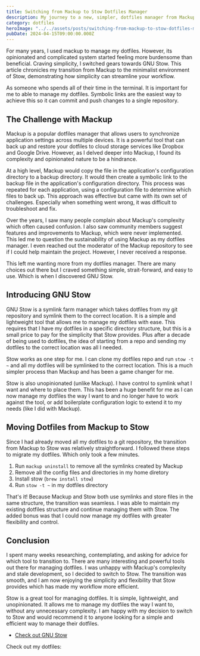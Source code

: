 ```yaml
---
title: Switching from Mackup to Stow Dotfiles Manager
description: My journey to a new, simpler, dotfiles manager from Mackup to GNU Stow.
category: dotfiles
heroImage: "../../assets/posts/switching-from-mackup-to-stow-dotfiles-manager.jpeg"
pubDate: 2024-04-15T09:00:00.000Z
---
```


For many years, I used mackup to manage my dotfiles. However, its opinionated and complicated system started feeling more burdensome than beneficial. Craving simplicity, I switched gears towards GNU Stow. This article chronicles my transition from Mackup to the minimalist environment of Stow, demonstrating how simplicity can streamline your workflow.

As someone who spends all of their time in the terminal. It is important for me to able to manage my dotfiles. Symbolic links are the easiest way to achieve this so it can commit and push changes to a single repository.

## The Challenge with Mackup

Mackup is a popular dotfiles manager that allows users to synchronize application settings across multiple devices. It is a powerful tool that can back up and restore your dotfiles to cloud storage services like Dropbox and Google Drive. However, as I delved deeper into Mackup, I found its complexity and opinionated nature to be a hindrance.

At a high level, Mackup would copy the file in the application's configuration directory to a backup directory. It would then create a symbolic link to the backup file in the application's configuration directory. This process was repeated for each application, using a configuration file to determine which files to back up. This approach was effective but came with its own set of challenges. Especially when something went wrong, it was difficult to troubleshoot and fix.

Over the years, I saw many people complain about Mackup's complexity which often caused confusion. I also saw community members suggest features and improvements to Mackup, which were never implemented. This led me to question the sustainability of using Mackup as my dotfiles manager. I even reached out the moderator of the Mackup repository to see if I could help maintain the project. However, I never received a response.

This left me wanting more from my dotfiles manager. There are many choices out there but I craved something simple, strait-forward, and easy to use. Which is when I discovered GNU Stow.

## Introducing GNU Stow

GNU Stow is a symlink farm manager which takes dotfiles from my git repository and symlink them to the correct location. It is a simple and lightweight tool that allows me to manage my dotfiles with ease. This requires that I have my dotfiles in a specific directory structure, but this is a small price to pay for the simplicity that Stow provides. Plus after a decade of being used to dotfiles, the idea of starting from a repo and sending my dotfiles to the correct location was all I needed.

Stow works as one step for me. I can clone my dotfiles repo and run `stow -t ~` and all my dotfiles will be symlinked to the correct location. This is a much simpler process than Mackup and has been a game changer for me.

Stow is also unopinionated (unlike Mackup). I have control to symlink what I want and where to place them. This has been a huge benefit for me as I can now manage my dotfiles the way I want to and no longer have to work against the tool, or add boilerplate configuration logic to extend it to my needs (like I did with Mackup).

## Moving Dotfiles from Mackup to Stow

Since I had already moved all my dotfiles to a git repository, the transition from Mackup to Stow was relatively straightforward. I followed these steps to migrate my dotfiles. Which only took a few minutes.

1. Run `mackup uninstall` to remove all the symlinks created by Mackup
2. Remove all the config files and directories in my home diretory
3. Install stow (`brew install stow`)
4. Run `stow -t ~` in my dotfiles directory

That's it! Because Mackup and Stow both use symlinks and store files in the same structure, the transition was seamless. I was able to maintain my existing dotfiles structure and continue managing them with Stow. The added bonus was that I could now manage my dotfiles with greater flexibility and control.

## Conclusion

I spent many weeks researching, contemplating, and asking for advice for which tool to transition to. There are many interesting and powerful tools out there for managing dotfiles. I was unhappy with Mackup's complexity and stale development, so I decided to switch to Stow. The transition was smooth, and I am now enjoying the simplicity and flexibility that Stow provides which has made my workflow more efficient.

Stow is a great tool for managing dotfiles. It is simple, lightweight, and unopinionated. It allows me to manage my dotfiles the way I want to, without any unnecessary complexity. I am happy with my decision to switch to Stow and would recommend it to anyone looking for a simple and efficient way to manage their dotfiles.

- [Check out GNU Stow](https://www.gnu.org/software/stow/)

Check out my dotfiles:

<GhRepo repo="joshmedeski/dotfiles" />

